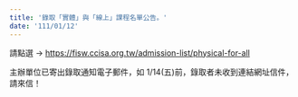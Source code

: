 ```yaml
---
title: '錄取「實體」與「線上」課程名單公告。'
date: '111/01/12'
---
```


請點選 → <a href="https://fisw.ccisa.org.tw/admission-list/physical-for-all" style="color: #161098; text-decoration: underline;">https://fisw.ccisa.org.tw/admission-list/physical-for-all</a>

主辦單位已寄出錄取通知電子郵件，如 1/14(五)前，錄取者未收到連結網址信件，請來信！
